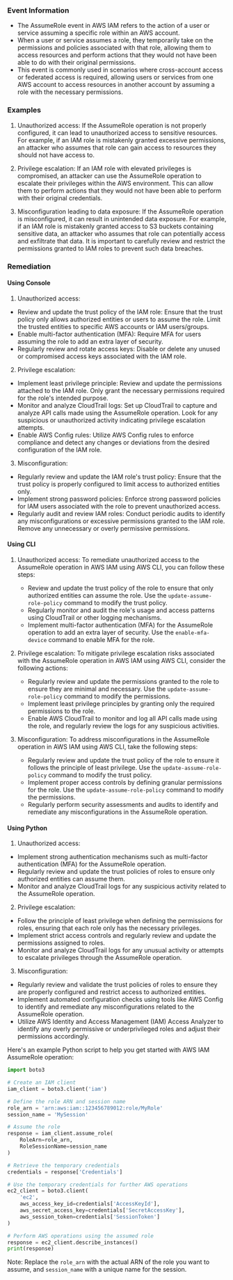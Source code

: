 
### Event Information

- The AssumeRole event in AWS IAM refers to the action of a user or service assuming a specific role within an AWS account.
- When a user or service assumes a role, they temporarily take on the permissions and policies associated with that role, allowing them to access resources and perform actions that they would not have been able to do with their original permissions.
- This event is commonly used in scenarios where cross-account access or federated access is required, allowing users or services from one AWS account to access resources in another account by assuming a role with the necessary permissions.


### Examples

1. Unauthorized access: If the AssumeRole operation is not properly configured, it can lead to unauthorized access to sensitive resources. For example, if an IAM role is mistakenly granted excessive permissions, an attacker who assumes that role can gain access to resources they should not have access to.

2. Privilege escalation: If an IAM role with elevated privileges is compromised, an attacker can use the AssumeRole operation to escalate their privileges within the AWS environment. This can allow them to perform actions that they would not have been able to perform with their original credentials.

3. Misconfiguration leading to data exposure: If the AssumeRole operation is misconfigured, it can result in unintended data exposure. For example, if an IAM role is mistakenly granted access to S3 buckets containing sensitive data, an attacker who assumes that role can potentially access and exfiltrate that data. It is important to carefully review and restrict the permissions granted to IAM roles to prevent such data breaches.

### Remediation

#### Using Console

1. Unauthorized access:
- Review and update the trust policy of the IAM role: Ensure that the trust policy only allows authorized entities or users to assume the role. Limit the trusted entities to specific AWS accounts or IAM users/groups.
- Enable multi-factor authentication (MFA): Require MFA for users assuming the role to add an extra layer of security.
- Regularly review and rotate access keys: Disable or delete any unused or compromised access keys associated with the IAM role.

2. Privilege escalation:
- Implement least privilege principle: Review and update the permissions attached to the IAM role. Only grant the necessary permissions required for the role's intended purpose.
- Monitor and analyze CloudTrail logs: Set up CloudTrail to capture and analyze API calls made using the AssumeRole operation. Look for any suspicious or unauthorized activity indicating privilege escalation attempts.
- Enable AWS Config rules: Utilize AWS Config rules to enforce compliance and detect any changes or deviations from the desired configuration of the IAM role.

3. Misconfiguration:
- Regularly review and update the IAM role's trust policy: Ensure that the trust policy is properly configured to limit access to authorized entities only.
- Implement strong password policies: Enforce strong password policies for IAM users associated with the role to prevent unauthorized access.
- Regularly audit and review IAM roles: Conduct periodic audits to identify any misconfigurations or excessive permissions granted to the IAM role. Remove any unnecessary or overly permissive permissions.

#### Using CLI

1. Unauthorized access: To remediate unauthorized access to the AssumeRole operation in AWS IAM using AWS CLI, you can follow these steps:
   - Review and update the trust policy of the role to ensure that only authorized entities can assume the role. Use the `update-assume-role-policy` command to modify the trust policy.
   - Regularly monitor and audit the role's usage and access patterns using CloudTrail or other logging mechanisms.
   - Implement multi-factor authentication (MFA) for the AssumeRole operation to add an extra layer of security. Use the `enable-mfa-device` command to enable MFA for the role.

2. Privilege escalation: To mitigate privilege escalation risks associated with the AssumeRole operation in AWS IAM using AWS CLI, consider the following actions:
   - Regularly review and update the permissions granted to the role to ensure they are minimal and necessary. Use the `update-assume-role-policy` command to modify the permissions.
   - Implement least privilege principles by granting only the required permissions to the role.
   - Enable AWS CloudTrail to monitor and log all API calls made using the role, and regularly review the logs for any suspicious activities.

3. Misconfiguration: To address misconfigurations in the AssumeRole operation in AWS IAM using AWS CLI, take the following steps:
   - Regularly review and update the trust policy of the role to ensure it follows the principle of least privilege. Use the `update-assume-role-policy` command to modify the trust policy.
   - Implement proper access controls by defining granular permissions for the role. Use the `update-assume-role-policy` command to modify the permissions.
   - Regularly perform security assessments and audits to identify and remediate any misconfigurations in the AssumeRole operation.

#### Using Python

1. Unauthorized access:
- Implement strong authentication mechanisms such as multi-factor authentication (MFA) for the AssumeRole operation.
- Regularly review and update the trust policies of roles to ensure only authorized entities can assume them.
- Monitor and analyze CloudTrail logs for any suspicious activity related to the AssumeRole operation.

2. Privilege escalation:
- Follow the principle of least privilege when defining the permissions for roles, ensuring that each role only has the necessary privileges.
- Implement strict access controls and regularly review and update the permissions assigned to roles.
- Monitor and analyze CloudTrail logs for any unusual activity or attempts to escalate privileges through the AssumeRole operation.

3. Misconfiguration:
- Regularly review and validate the trust policies of roles to ensure they are properly configured and restrict access to authorized entities.
- Implement automated configuration checks using tools like AWS Config to identify and remediate any misconfigurations related to the AssumeRole operation.
- Utilize AWS Identity and Access Management (IAM) Access Analyzer to identify any overly permissive or underprivileged roles and adjust their permissions accordingly.

Here's an example Python script to help you get started with AWS IAM AssumeRole operation:

```python
import boto3

# Create an IAM client
iam_client = boto3.client('iam')

# Define the role ARN and session name
role_arn = 'arn:aws:iam::123456789012:role/MyRole'
session_name = 'MySession'

# Assume the role
response = iam_client.assume_role(
    RoleArn=role_arn,
    RoleSessionName=session_name
)

# Retrieve the temporary credentials
credentials = response['Credentials']

# Use the temporary credentials for further AWS operations
ec2_client = boto3.client(
    'ec2',
    aws_access_key_id=credentials['AccessKeyId'],
    aws_secret_access_key=credentials['SecretAccessKey'],
    aws_session_token=credentials['SessionToken']
)

# Perform AWS operations using the assumed role
response = ec2_client.describe_instances()
print(response)
```

Note: Replace the `role_arn` with the actual ARN of the role you want to assume, and `session_name` with a unique name for the session.

